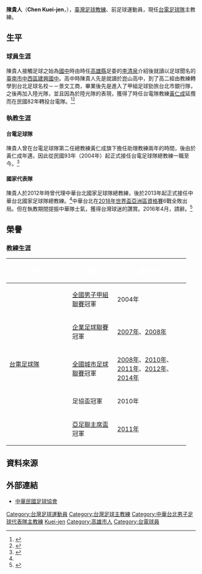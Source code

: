 {{SelfDistinguish|指隋文帝的陈贵人[[宣華夫人|宣華夫人]]}}
{{SelfDistinguish|指名[[陳氏麝|陳氏麝]]的越南阮世宗陳貴人}}
{{Infobox football biography
| playername = 陳貴人
| fullname = 陳貴人
| image = Chen Kuei-jen in Taipower.jpg
| dateofbirth = {{birth date and age|1968|7|6}}
| countryofbirth = {{TWN}}
| youthyears1 =
| youthclubs1 = [[臺南市立建興國民中學|建興國中]]
| youthyears2 =
| youthclubs2 = [[崑山高中|崑山高中]]
| youthyears3 =
| youthclubs3 = [[景文工商|景文工商]]
| youthyears4 =
| youthclubs4 = [[台北體院|台北體院]]
| years1= 
| clubs1 = [[台北銀行足球隊|台北銀行足球隊]]
| caps1 = 
| goals1 = 
| years2= 
| clubs2 = [[台電足球隊|台電足球隊]]
| caps2 = 
| goals2 = 
| nationalyears1 =  
| nationalteam1 = {{fb|TPE}}
| nationalcaps1 = 
| nationalgoals1 = 
| manageryears1 = 2004–
| manageryears2 = 2012
| manageryears3 = 2013–2016
| managerclubs1 = [[台電足球隊|台電足球隊]]<ref>{{cite news |url = http://www.taipower.com.tw/content/power_life/power_life06.aspx |title = 台電公司各球類代表隊歷史簡介 |accessdate = 2015-03-02 |archive-date = 2017-12-04 |archive-url = https://web.archive.org/web/20171204002930/http://www.taipower.com.tw/content/power_life/power_life06.aspx |dead-url = no }}</ref>
| managerclubs2 = {{fb|TPE}}（代理）<ref>{{cite news |url = http://www.ctfa.com.tw/hotnews/ctfa-news/460-2011-10-03-13-32-52.html |title = 龍騰盃》為中華隊拚冠軍　陳柏良：責無旁貸！ |accessdate = 2015-03-02 |archive-date = 2019-06-30 |archive-url = https://web.archive.org/web/20190630111020/https://www.ctfa.com.tw/hotnews/ctfa-news/460-2011-10-03-13-32-52.html |dead-url = no }}</ref>
| managerclubs3 = {{fb|TPE}}<ref>{{cite news |url = http://www.ctfa.com.tw/tournament/taiwan/1360-2013-01-12-07-04-39.html |title = 【國男足公告】1月14日報到通知 |access-date = 2015-03-02 |archive-url = https://web.archive.org/web/20150402092816/http://www.ctfa.com.tw/tournament/taiwan/1360-2013-01-12-07-04-39.html |archive-date = 2015-04-02 |dead-url = yes }}</ref>
|}}

'''陳貴人'''（'''Chen Kuei-jen'''，{{bd|1968年|7月6日}}），[[臺灣|臺灣]][[足球|足球]][[教練|教練]]、前足球運動員，現任[[台電足球隊|台電足球隊]]主教練。

== 生平 ==
===球員生涯===
陳貴人接觸足球之始為[[國中|國中]]時由時任[[高雄縣|高雄縣]]足委的[[李清泉|李清泉]]介紹後就讀以足球聞名的[[臺南市|臺南市]][[中西區_(臺南市)|中西區]][[臺南市立建興國民中學|建興國中]]。高中時陳貴人先是就讀於崑山高中，到了高二經由教練轉學到台北足球名校－－景文工商，畢業後先是進入了甲組足球勁旅台北市銀行隊，之後再加入陸光隊，並且因為於陸光隊的表現，獲得了時任台電隊教練[[黃仁成|黃仁成]]延攬而在民國82年轉投台電隊。<ref name="中華民國足球協會官方Facebook">{{cite web|language=zh-tw|url=https://www.facebook.com/notes/%E4%B8%AD%E8%8F%AF%E6%B0%91%E5%9C%8B%E8%B6%B3%E7%90%83%E5%8D%94%E6%9C%83ctfa/%E8%B6%B3%E8%B7%A1_%E9%99%B3%E8%B2%B4%E4%BA%BA%E7%B8%BD%E6%95%99%E7%B7%B4/1238235872870079/|title=足跡_陳貴人總教練|author=中華民國足球協會|publisher=Facebook|date=2016-01-11|accessdate=2019-04-05|archive-date=2020-09-13|archive-url=https://web.archive.org/web/20200913100338/https://www.facebook.com/notes/%E4%B8%AD%E8%8F%AF%E6%B0%91%E5%9C%8B%E8%B6%B3%E7%90%83%E5%8D%94%E6%9C%83ctfa/%E8%B6%B3%E8%B7%A1_%E9%99%B3%E8%B2%B4%E4%BA%BA%E7%B8%BD%E6%95%99%E7%B7%B4/1238235872870079/|dead-url=no}}</ref><ref>{{cite web|language=zh-tw|url=https://wowsight.tw/2018/05/03/%E3%80%8A%E8%B6%B3%E7%90%83%E3%80%8B%E8%88%88%E8%B6%A3%E8%88%87%E5%B7%A5%E4%BD%9C%E7%B5%90%E5%90%88-%E9%99%B3%E8%B2%B4%E4%BA%BA%E9%80%B2%E5%8F%B0%E9%9B%BB%E6%9C%89%E5%A6%82%E5%A4%A2%E6%83%B3%E6%88%90/|title=《足球》興趣與工作結合 陳貴人進台電有如夢想成真|author=葉士弘|publisher=WOWsight|date=2018-05-03|accessdate=2019-04-05|archive-date=2021-01-19|archive-url=https://web.archive.org/web/20210119135341/https://wowsight.tw/2018/05/03/%E3%80%8A%E8%B6%B3%E7%90%83%E3%80%8B%E8%88%88%E8%B6%A3%E8%88%87%E5%B7%A5%E4%BD%9C%E7%B5%90%E5%90%88-%E9%99%B3%E8%B2%B4%E4%BA%BA%E9%80%B2%E5%8F%B0%E9%9B%BB%E6%9C%89%E5%A6%82%E5%A4%A2%E6%83%B3%E6%88%90/|dead-url=no}}</ref>

=== 執教生涯 ===
==== 台電足球隊 ====
陳貴人曾在台電足球隊第二任總教練黃仁成旗下擔任助理教練兩年的時間，後由於黃仁成年邁，因此從民國93年（2004年）起正式接任台電足球隊總教練一職至今。<ref>{{cite web|language=zh-tw|url=https://www.facebook.com/media/set/?set=a.529859720382345.126749.106522476049407&type=3|title=國家男足總教練陳貴人專訪|author=中華民國足球協會|publisher=Facebook|date=2016-01-11|accessdate=2019-04-05|archive-date=2020-09-13|archive-url=https://web.archive.org/web/20200913100628/https://www.facebook.com/media/set/?set=a.529859720382345.126749.106522476049407&type=3|dead-url=no}}</ref>

==== 國家代表隊 ====
陳貴人於2012年時曾代理中華台北國家足球隊總教練，後於2013年起正式接任中華台北國家足球隊總教練。<ref name="中華民國足球協會官方Facebook"/>中華台北在[[2018年世界盃亞洲區資格賽|2018年世界盃亞洲區資格賽]]6戰全敗出局。但在執教期間提振中華隊士氣，獲得台灣球迷的讚賞。2016年4月，請辭。<ref>{{Cite web| url = http://sports.ltn.com.tw/news/breakingnews/1655140| title = 「階段性任務結束」 台灣隊總教練陳貴人請辭獲准| author = 自由時報| date = 2016-04-05| access-date = 2016-06-03| archive-date = 2019-06-29| archive-url = https://web.archive.org/web/20190629124913/https://sports.ltn.com.tw/news/breakingnews/1655140| dead-url = no}}</ref>

==榮譽==
=== 教練生涯 ===
{| align="center" width=95% 
|- bgcolor=#66CC99
! width=17.5%|<font color=#ffffff>球會
! width=25%|<font color=#ffffff>賽事
! width=52.5%|<font color=#ffffff>獲獎年份
|- bgcolor=#DCFFDE
|rowspan=5 |[[台電足球隊|台電足球隊]]
|[[全國男子甲組聯賽|全國男子甲組聯賽]]冠軍
|2004年
|- bgcolor=#DCFFDE
|[[企業足球聯賽|企業足球聯賽]]冠軍
|[[2007年企業足球聯賽|2007年]]、[[2008年企業足球聯賽|2008年]]
|- bgcolor=#DCFFDE
|[[全國城市足球聯賽|全國城市足球聯賽]]冠軍
|[[2008年全國城市足球聯賽|2008年]]、[[2010年全國城市足球聯賽|2010年]]、[[2011年聯發科技全國城市足球聯賽|2011年]]、[[2012年全國城市足球聯賽|2012年]]、[[2014年全國城市足球聯賽|2014年]]
|- bgcolor=#DCFFDE
| 足協盃冠軍
| 2010年
|- bgcolor=#DCFFDE
| [[亞足聯主席盃|亞足聯主席盃]]冠軍
| [[2011年亞足聯主席盃|2011年]]
|}

== 資料來源 ==
<references />

==外部連結==
* [http://www.ctfa.com.tw/ 中華民國足球協會] {{Wayback|url=http://www.ctfa.com.tw/ |date=20110513155617 }}

{{台電足球隊球員名單}}
{{2014年亞足聯挑戰盃資格賽中華台北參賽名單}}
{{2015年東亞盃資格賽中華台北參賽名單}}
{{2018年世界盃資格賽亞洲區第一輪中華台北參賽名單}}
{{2018年世界盃資格賽亞洲區第二輪中華台北參賽名單}}
{{2018年世界盃資格賽亞洲區第二輪中華台北參賽名單 (客場對伊拉克)}}
{{2018年世界盃資格賽亞洲區第二輪中華台北參賽名單 (主場對越南)}}
{{2018年世界盃資格賽亞洲區第二輪中華台北參賽名單 (客場對泰國、主場對伊拉克)}}
{{2018年世界盃資格賽亞洲區第二輪中華台北參賽名單 (客場對越南)}}

{{DEFAULTSORT:Chen, Kuei-jen}}
[[Category:台灣足球運動員|Category:台灣足球運動員]]
[[Category:台灣足球主教練|Category:台灣足球主教練]]
[[Category:中華台北男子足球代表隊主教練|Category:中華台北男子足球代表隊主教練]]
[[Category:陳姓|Kuei-jen]]
[[Category:高雄市人|Category:高雄市人]]
[[Category:台電球員|Category:台電球員]]